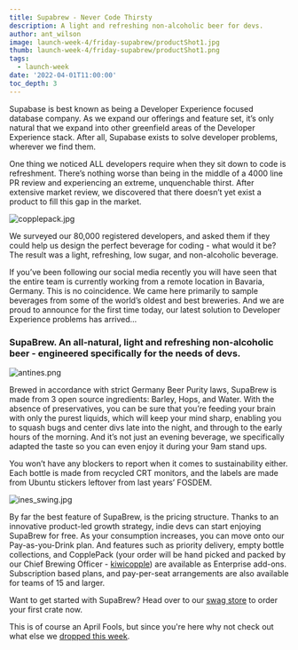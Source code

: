 ```yaml
---
title: Supabrew - Never Code Thirsty
description: A light and refreshing non-alcoholic beer for devs.
author: ant_wilson
image: launch-week-4/friday-supabrew/productShot1.jpg
thumb: launch-week-4/friday-supabrew/productShot1.png
tags:
  - launch-week
date: '2022-04-01T11:00:00'
toc_depth: 3
---
```


Supabase is best known as being a Developer Experience focused database company. As we expand our offerings and feature set, it’s only natural that we expand into other greenfield areas of the Developer Experience stack. After all, Supabase exists to solve developer problems, wherever we find them.

One thing we noticed ALL developers require when they sit down to code is refreshment. There’s nothing worse than being in the middle of a 4000 line PR review and experiencing an extreme, unquenchable thirst. After extensive market review, we discovered that there doesn’t yet exist a product to fill this gap in the market.

![copplepack.jpg](/images/blog/launch-week-4/friday-supabrew/copplepack.jpg)

We surveyed our 80,000 registered developers, and asked them if they could help us design the perfect beverage for coding - what would it be? The result was a light, refreshing, low sugar, and non-alcoholic beverage.

If you’ve been following our social media recently you will have seen that the entire team is currently working from a remote location in Bavaria, Germany. This is no coincidence. We came here primarily to sample beverages from some of the world’s oldest and best breweries. And we are proud to announce for the first time today, our latest solution to Developer Experience problems has arrived...

### SupaBrew. An all-natural, light and refreshing non-alcoholic beer - engineered specifically for the needs of devs.

![antines.png](/images/blog/launch-week-4/friday-supabrew/antines.jpg)

Brewed in accordance with strict Germany Beer Purity laws, SupaBrew is made from 3 open source ingredients: Barley, Hops, and Water. With the absence of preservatives, you can be sure that you’re feeding your brain with only the purest liquids, which will keep your mind sharp, enabling you to squash bugs and center divs late into the night, and through to the early hours of the morning. And it’s not just an evening beverage, we specifically adapted the taste so you can even enjoy it during your 9am stand ups.

You won’t have any blockers to report when it comes to sustainability either. Each bottle is made from recycled CRT monitors, and the labels are made from Ubuntu stickers leftover from last years’ FOSDEM.

![ines_swing.jpg](/images/blog/launch-week-4/friday-supabrew/ines_swing.jpg)

By far the best feature of SupaBrew, is the pricing structure. Thanks to an innovative product-led growth strategy, indie devs can start enjoying SupaBrew for free. As your consumption increases, you can move onto our Pay-as-you-Drink plan. And features such as priority delivery, empty bottle collections, and CopplePack (your order will be hand picked and packed by our Chief Brewing Officer - [kiwicopple](http://github.com/kiwicopple)) are available as Enterprise add-ons. Subscription based plans, and pay-per-seat arrangements are also available for teams of 15 and larger.

Want to get started with SupaBrew? Head over to our [swag store](https://store.supabase.com/products/supabrew-6-pack?variant=42199068541083) to order your first crate now.

This is of course an April Fools, but since you're here why not check out what else we [dropped this week](/blog/supabase-launch-week-four).
